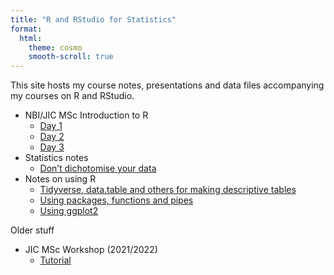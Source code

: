 ```yaml
---
title: "R and RStudio for Statistics"
format:
  html:
    theme: cosmo
    smooth-scroll: true
---
```


This site hosts my course notes, presentations and data files accompanying my courses on R and RStudio.

* NBI/JIC MSc Introduction to R
    * [Day 1](day1.qmd)
    * [Day 2](day2.qmd)
    * [Day 3](day3.qmd)
* Statistics notes
    * [Don't dichotomise your data](dichot.qmd)
* Notes on using R
    * [Tidyverse, data.table and others for making descriptive tables](datatabletidyverse.qmd)
    * [Using packages, functions and pipes](praise.qmd)
    * [Using ggplot2](flipbook.html)

Older stuff

* JIC MSc Workshop (2021/2022)
    * [Tutorial](workshopscript.html)
    
    